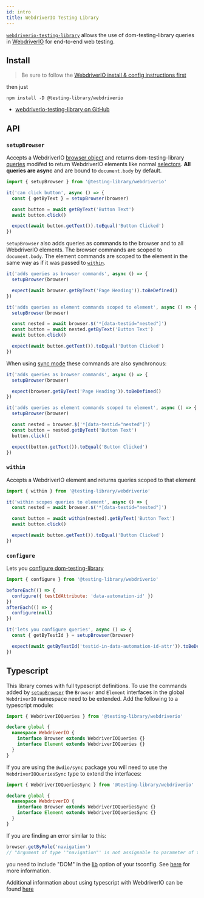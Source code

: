 ```yaml
---
id: intro
title: WebdriverIO Testing Library
---
```


[`webdriverio-testing-library`][gh] allows the use of dom-testing-library
queries in [WebdriverIO](https://webdriver.io/) for end-to-end web testing.

## Install

> Be sure to follow the
> [WebdriverIO install & config instructions first](https://webdriver.io/docs/gettingstarted/)

then just

```
npm install -D @testing-library/webdriverio
```

- [webdriverio-testing-library on GitHub][gh]

## API

### `setupBrowser`

Accepts a WebdriverIO [browser object](https://webdriver.io/docs/browserobject)
and returns dom-testing-library [queries](/docs/queries/about) modifed to return
WebdriverIO elements like normal
[selectors](https://webdriver.io/docs/selectors/). **All queries are async** and
are bound to `document.body` by default.

```javascript
import { setupBrowser } from '@testing-library/webdriverio'

it('can click button', async () => {
  const { getByText } = setupBrowser(browser)

  const button = await getByText('Button Text')
  await button.click()

  expect(await button.getText()).toEqual('Button Clicked')
})
```

`setupBrowser` also adds queries as commands to the browser and to all
WebdriverIO elements. The browser commands are scoped to `document.body`. The
element commands are scoped to the element in the same way as if it was passed
to [`within`](#within).

```javascript
it('adds queries as browser commands', async () => {
  setupBrowser(browser)

  expect(await browser.getByText('Page Heading')).toBeDefined()
})

it('adds queries as element commands scoped to element', async () => {
  setupBrowser(browser)

  const nested = await browser.$('*[data-testid="nested"]')
  const button = await nested.getByText('Button Text')
  await button.click()

  expect(await button.getText()).toEqual('Button Clicked')
})
```

When using [sync mode](https://webdriver.io/docs/sync-vs-async#sync-mode) these
commands are also synchronous:

```javascript
it('adds queries as browser commands', async () => {
  setupBrowser(browser)

  expect(browser.getByText('Page Heading')).toBeDefined()
})

it('adds queries as element commands scoped to element', async () => {
  setupBrowser(browser)

  const nested = browser.$('*[data-testid="nested"]')
  const button = nested.getByText('Button Text')
  button.click()

  expect(button.getText()).toEqual('Button Clicked')
})
```

### `within`

Accepts a WebdriverIO element and returns queries scoped to that element

```javascript
import { within } from '@testing-library/webdriverio'

it('within scopes queries to element', async () => {
  const nested = await browser.$('*[data-testid="nested"]')

  const button = await within(nested).getByText('Button Text')
  await button.click()

  expect(await button.getText()).toEqual('Button Clicked')
})
```

### `configure`

Lets you [configure dom-testing-library][config]

```javascript
import { configure } from '@testing-library/webdriverio'

beforeEach(() => {
  configure({ testIdAttribute: 'data-automation-id' })
})
afterEach(() => {
  configure(null)
})

it('lets you configure queries', async () => {
  const { getByTestId } = setupBrowser(browser)

  expect(await getByTestId('testid-in-data-automation-id-attr')).toBeDefined()
})
```

## Typescript

This library comes with full typescript definitions. To use the commands added
by [`setupBrowser`](#setupbrowser) the `Browser` and `Element` interfaces in the
global `WebdriverIO` namespace need to be extended. Add the following to a
typescript module:

```typescript
import { WebdriverIOQueries } from '@testing-library/webdriverio'

declare global {
  namespace WebdriverIO {
    interface Browser extends WebdriverIOQueries {}
    interface Element extends WebdriverIOQueries {}
  }
}
```

If you are using the `@wdio/sync` package you will need to use the
`WebdriverIOQueriesSync` type to extend the interfaces:

```typescript
import { WebdriverIOQueriesSync } from '@testing-library/webdriverio'

declare global {
  namespace WebdriverIO {
    interface Browser extends WebdriverIOQueriesSync {}
    interface Element extends WebdriverIOQueriesSync {}
  }
}
```

If you are finding an error similar to this:

```typescript
browser.getByRole('navigation')
// "Argument of type '"navigation"' is not assignable to parameter of type 'ByRoleOptions | undefined'."
```

you need to include "DOM" in the
[lib](https://www.typescriptlang.org/tsconfig#lib) option of your tsconfig. See
[here](https://github.com/testing-library/webdriverio-testing-library/issues/22)
for more information.

Additional information about using typescript with WebdriverIO can be found
[here](https://webdriver.io/docs/typescript/)

[config]: ../dom-testing-library/api-configuration.mdx
[gh]: https://github.com/testing-library/webdriverio-testing-library
